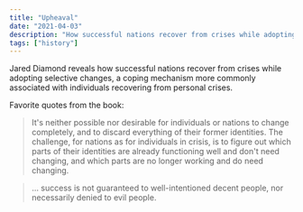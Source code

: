 ```yaml
---
title: "Upheaval"
date: "2021-04-03"
description: "How successful nations recover from crises while adopting selective changes."
tags: ["history"]
---
```


Jared Diamond reveals how successful nations recover from crises while adopting selective changes, a coping mechanism more commonly associated with individuals recovering from personal crises.

Favorite quotes from the book:

> It's neither possible nor desirable for individuals or nations to change completely, and to discard everything of their former identities. The challenge, for nations as for individuals in crisis, is to figure out which parts of their identities are already functioning well and don't need changing, and which parts are no longer working and do need changing.

> ... success is not guaranteed to well-intentioned decent people, nor necessarily denied to evil people.
